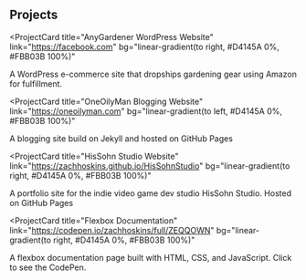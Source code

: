 ## Projects

<ProjectCard
  title="AnyGardener WordPress Website"
  link="https://facebook.com"
  bg="linear-gradient(to right, #D4145A 0%, #FBB03B 100%)"
>
  A WordPress e-commerce site that dropships gardening gear using Amazon for
  fulfillment.
</ProjectCard>

<ProjectCard
  title="OneOilyMan Blogging Website"
  link="https://oneoilyman.com"
  bg="linear-gradient(to left, #D4145A 0%, #FBB03B 100%)"
>
  A blogging site build on Jekyll and hosted on GitHub Pages
</ProjectCard>

<ProjectCard
  title="HisSohn Studio Website"
  link="https://zachhoskins.github.io/HisSohnStudio"
  bg="linear-gradient(to right, #D4145A 0%, #FBB03B 100%)"
>
  A portfolio site for the indie video game dev studio HisSohn Studio. Hosted on
  GitHub Pages
</ProjectCard>

<ProjectCard
  title="Flexbox Documentation"
  link="https://codepen.io/zachhoskins/full/ZEQQOWN"
  bg="linear-gradient(to right, #D4145A 0%, #FBB03B 100%)"
>
  A flexbox documentation page built with HTML, CSS, and JavaScript. Click to
  see the CodePen.
</ProjectCard>

